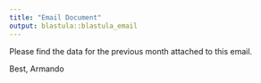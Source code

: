```yaml
---
title: "Email Document"
output: blastula::blastula_email
---
```



Please find the data for the previous month attached to this email.

Best,
Armando

